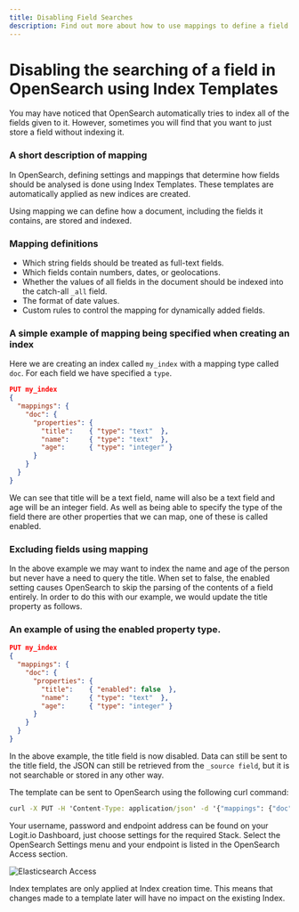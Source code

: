 ```yaml
---
title: Disabling Field Searches
description: Find out more about how to use mappings to define a field as non-searchable in OpenSearch in this article from Logit.io
---
```


# Disabling the searching of a field in OpenSearch using Index Templates

You may have noticed that OpenSearch automatically tries to index all 
of the fields given to it. However, sometimes you will find that 
you want to just store a field without indexing it.

### A short description of mapping

In OpenSearch, defining settings and mappings that determine how fields 
should be analysed is done using Index Templates. These templates are 
automatically applied as new indices are created.

Using mapping we can define how a document, including the fields it contains, are stored and indexed.

### Mapping definitions

- Which string fields should be treated as full-text fields.
- Which fields contain numbers, dates, or geolocations.
- Whether the values of all fields in the document should be indexed into the catch-all `_all` field.
- The format of date values.
- Custom rules to control the mapping for dynamically added fields.

### A simple example of mapping being specified when creating an index

Here we are creating an index called `my_index` with a mapping type called `doc`. 
For each field we have specified a `type`.

```json copy
PUT my_index 
{
  "mappings": {
    "doc": { 
      "properties": { 
        "title":    { "type": "text"  }, 
        "name":     { "type": "text"  }, 
        "age":      { "type": "integer" }
      }
    }
  }
}
```

We can see that title will be a text field, name will also be a text 
field and age will be an integer field. As well as being able to 
specify the type of the field there are other properties that 
we can map, one of these is called enabled.

### Excluding fields using mapping

In the above example we may want to index the name and age of the 
person but never have a need to query the title. When set to false, 
the enabled setting causes OpenSearch to skip the parsing of the 
contents of a field entirely. In order to do this with our example, 
we would update the title property as follows.

### An example of using the enabled property type.

```json copy
PUT my_index 
{
  "mappings": {
    "doc": { 
      "properties": { 
        "title":    { "enabled": false  }, 
        "name":     { "type": "text"  }, 
        "age":      { "type": "integer" }
      }
    }
  }
}
```

In the above example, the title field is now disabled. Data can still be 
sent to the title field, the JSON can still be retrieved from the `_source field`, 
but it is not searchable or stored in any other way.

The template can be sent to OpenSearch using the following curl command:

```cmd copy
curl -X PUT -H 'Content-Type: application/json' -d '{"mappings": {"doc":{"properties":{"title":{"enabled": false}, "name":{"type": "text"}, "age":{ "type": "integer" }}}}}' https://your-username:your-password@your-endpoint-address/my_index
```

Your username, password and endpoint address can be found on your Logit.io 
Dashboard, just choose settings for the required Stack. Select the 
OpenSearch Settings menu and your endpoint is listed in the OpenSearch Access section.

![Elasticsearch Access](@/images/help/log-management/ingestion-pipelines/elasticsearch-access.png)

<Callout type="info">
  Index templates are only applied at Index creation time. This means 
  that changes made to a template later will have no impact on the existing Index.
</Callout>